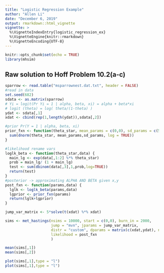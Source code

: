 ```yaml
---
title: "Logistic Regression Example"
author: "Allen Li"
date: "December 6, 2019"
output: rmarkdown::html_vignette
vignette: >
  %\VignetteIndexEntry{logistic_regression_ex}
  %\VignetteEngine{knitr::rmarkdown}
  %\VignetteEncoding{UTF-8}
---
```


```r
knitr::opts_chunk$set(echo = TRUE)
library(mhsim)
```

## Raw solution to Hoff Problem 10.2(a-c)

```r
sparrow <- read.table("msparrownest.dat.txt", header = FALSE)
#read in data
set.seed(682)
sdata <- as.matrix(sparrow)
# Yi = logit(Pr Yi = 1 | alpha, beta, xi) = alpha + beta*xi
# logit (theta) = log( theta/(1-theta) )
ydat <- sdata[,1]
xdat <- cbind(rep(1,length(ydat)),sdata[,2])

#prior Pr(Y = 1 | alpha, beta, xi) 
prior_fxn <- function(theta_star, mean_params = c(0,0), sd_params = c(5,.5)) { #do normal init
  sum(dnorm(theta_star, mean_params,sd_params, log = TRUE))
}

#likelihood rename vars 
loglk_beta <- function(theta_star,data) {
  main_lg <- exp(data[,1:2] %*% theta_star)
  prob = main_lg/ (1 + main_lg)
  test <- sum(dbinom(data[,3],1,prob,log=TRUE))
  return(test)
}
#posterior -> approximating ALPHA AND BETA given x,y
post_fxn <- function(params,data) {
  lglk <- loglk_beta(params,data)
  lgprior <- prior_fxn(params)
  return(lglk+lgprior)
}

jump_var_matrix <- 5*solve(t(xdat) %*% xdat)

sims <- met_hastings(nsims = 10000, start = c(0,0), burn_in = 2000,
                     jump = "mvn", jparams = jump_var_matrix,
                     distr = "custom", dparams = matrix(c(xdat,ydat), ncol = 3),
                     likelihood = post_fxn
                     )

mean(sims[,1])
mean(sims[,2])

plot(sims[,1],type = "l")
plot(sims[,1],type = "l")
```